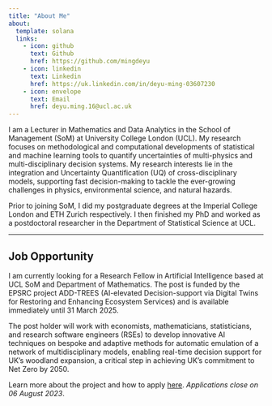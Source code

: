 ```yaml
---
title: "About Me"
about:
  template: solana
  links:
    - icon: github
      text: Github
      href: https://github.com/mingdeyu
    - icon: linkedin
      text: Linkedin
      href: https://uk.linkedin.com/in/deyu-ming-03607230
    - icon: envelope
      text: Email
      href: deyu.ming.16@ucl.ac.uk
---
```


I am a Lecturer in Mathematics and Data Analytics in the School of Management (SoM) at University College London (UCL). My research focuses on methodological and computational developments of statistical and machine learning tools to quantify uncertainties of multi-physics and multi-disciplinary decision systems. My research interests lie in the integration and Uncertainty Quantification (UQ) of cross-disciplinary models, supporting fast decision-making to tackle the ever-growing challenges in physics, environmental science, and natural hazards.

Prior to joining SoM, I did my postgraduate degrees at the Imperial College London and ETH Zurich respectively. I then finished my PhD and worked as a postdoctoral researcher in the Department of Statistical Science at UCL.

---

## Job Opportunity

I am currently looking for a Research Fellow in Artificial Intelligence based at UCL SoM and Department of Mathematics. The post is funded by the EPSRC project ADD-TREES (AI-elevated Decision-support via Digital Twins for Restoring and Enhancing Ecosystem Services) and is available immediately until 31 March 2025. 

The post holder will work with economists, mathematicians, statisticians, and research software engineers (RSEs) to develop innovative AI techniques on bespoke and adaptive methods for automatic emulation of a network of multidisciplinary models, enabling real-time decision support for UK’s woodland expansion, a critical step in achieving UK’s commitment to Net Zero by 2050.

Learn more about the project and how to apply [here](https://www.mgmt.ucl.ac.uk/news/£2m-ukri-funding-project-collaboration-between-ucl-som-and-exeter-university). _Applications close on 06 August 2023_.

